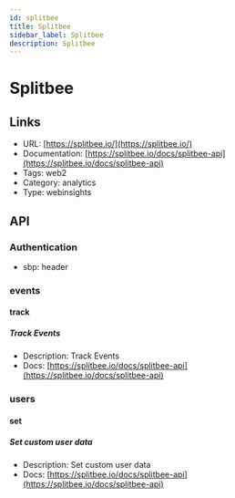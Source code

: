 ```yaml
---
id: splitbee
title: Splitbee
sidebar_label: Splitbee
description: Splitbee
---
```


# Splitbee

## Links

* URL: [https://splitbee.io/](https://splitbee.io/)
* Documentation: [https://splitbee.io/docs/splitbee-api](https://splitbee.io/docs/splitbee-api)
* Tags: web2
* Category: analytics
* Type: webinsights

## API

### Authentication

* sbp: header

### events

#### track

##### Track Events

* Description: Track Events
* Docs: [https://splitbee.io/docs/splitbee-api](https://splitbee.io/docs/splitbee-api)

### users

#### set

##### Set custom user data

* Description: Set custom user data
* Docs: [https://splitbee.io/docs/splitbee-api](https://splitbee.io/docs/splitbee-api)

